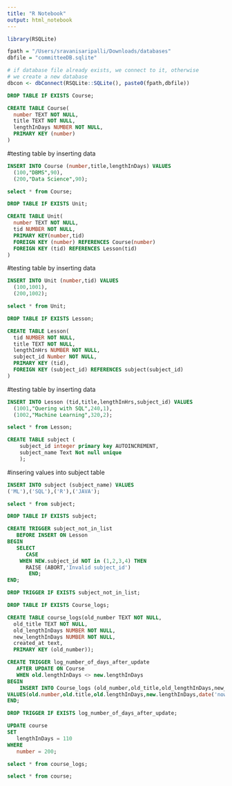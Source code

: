 ```yaml
---
title: "R Notebook"
output: html_notebook
---
```


```r
library(RSQLite)

fpath = "/Users/sravanisaripalli/Downloads/databases"
dbfile = "committeeDB.sqlite"

# if database file already exists, we connect to it, otherwise
# we create a new database
dbcon <- dbConnect(RSQLite::SQLite(), paste0(fpath,dbfile))
```

```sql
DROP TABLE IF EXISTS Course;
```

```sql
CREATE TABLE Course(
  number TEXT NOT NULL,
  title TEXT NOT NULL,
  lengthInDays NUMBER NOT NULL,
  PRIMARY KEY (number)
)
```

#testing table by inserting data
```sql
INSERT INTO Course (number,title,lengthInDays) VALUES 
  (100,"DBMS",90),
  (200,"Data Science",90);
```

```sql
select * from Course;
```

```sql
DROP TABLE IF EXISTS Unit;
```

```sql
CREATE TABLE Unit(
  number TEXT NOT NULL,
  tid NUMBER NOT NULL,
  PRIMARY KEY(number,tid)
  FOREIGN KEY (number) REFERENCES Course(number)
  FOREIGN KEY (tid) REFERENCES Lesson(tid)
)
```

#testing table by inserting data
```sql
INSERT INTO Unit (number,tid) VALUES 
  (100,1001),
  (200,1002);
```

```sql
select * from Unit;
```

```sql
DROP TABLE IF EXISTS Lesson;
```

```sql
CREATE TABLE Lesson(
  tid NUMBER NOT NULL,
  title TEXT NOT NULL,
  lengthInHrs NUMBER NOT NULL,
  subject_id Number NOT NULL,
  PRIMARY KEY (tid),
  FOREIGN KEY (subject_id) REFERENCES subject(subject_id)
)
```

#testing table by inserting data
```sql
INSERT INTO Lesson (tid,title,lengthInHrs,subject_id) VALUES 
  (1001,"Quering with SQL",240,1),
  (1002,"Machine Learning",320,2);
```

```sql
select * from Lesson;
```
```sql
CREATE TABLE subject (
    subject_id integer primary key AUTOINCREMENT,
    subject_name Text Not null unique
    );
```
#insering values into subject table
```sql
INSERT INTO subject (subject_name) VALUES 
('ML'),('SQL'),('R'),('JAVA');
```

```sql
select * from subject;
```

```sql
DROP TABLE IF EXISTS subject;
```


```sql
CREATE TRIGGER subject_not_in_list 
   BEFORE INSERT ON Lesson
BEGIN
   SELECT
      CASE
	WHEN NEW.subject_id NOT in (1,2,3,4) THEN
   	  RAISE (ABORT,'Invalid subject_id')
       END;
END;
```

```sql
DROP TRIGGER IF EXISTS subject_not_in_list;
```

```sql
DROP TABLE IF EXISTS Course_logs;
```

```sql
CREATE TABLE course_logs(old_number TEXT NOT NULL,
  old_title TEXT NOT NULL,
  old_lengthInDays NUMBER NOT NULL,
  new_lengthInDays NUMBER NOT NULL,
  created_at text,
  PRIMARY KEY (old_number));
```


```sql
CREATE TRIGGER log_number_of_days_after_update 
   AFTER UPDATE ON Course
   WHEN old.lengthInDays <> new.lengthInDays
BEGIN
	INSERT INTO Course_logs (old_number,old_title,old_lengthInDays,new_lengthInDays,created_at)
VALUES(old.number,old.title,old.lengthInDays,new.lengthInDays,date('now')) ;
END;
```


```sql
DROP TRIGGER IF EXISTS log_number_of_days_after_update;
```

```sql
UPDATE course
SET 
   lengthInDays = 110
WHERE
   number = 200;
```

```sql
select * from course_logs;
```
```sql
select * from course;
```







